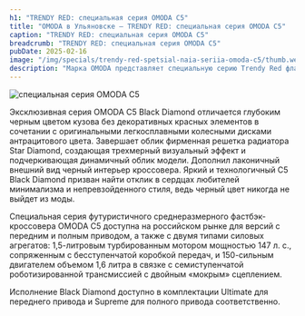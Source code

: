 ```yaml
---
h1: "TRENDY RED: специальная серия OMODA C5"
title: "OMODA в Ульяновске — TRENDY RED: специальная серия OMODA C5"
caption: "TRENDY RED: специальная серия OMODA C5"
breadcrumb: "TRENDY RED: специальная серия OMODA C5"
pubDate: 2025-02-16
image: "/img/specials/trendy-red-spetsial-naia-seriia-omoda-c5/thumb.webp"
description: "Марка OMODA представляет специальную серию Trendy Red флагманской модели OMODA C5. Стильный и технологичный автомобиль в новом цветовом исполнении уже доступен в официальных дилерских центрах."
---
```



<picture>
	<img src="/img/specials/trendy-red-spetsial-naia-seriia-omoda-c5/1.webp" class="w-full mb-10" alt="специальная серия OMODA C5" />
</picture>

Эксклюзивная серия OMODA C5 Black Diamond отличается глубоким черным цветом кузова без декоративных красных элементов в сочетании с оригинальными легкосплавными колесными дисками антрацитового цвета. Завершает облик фирменная решетка радиатора Star Diamond, создающая трехмерный визуальный эффект и подчеркивающая динамичный облик модели. Дополнил лаконичный внешний вид черный интерьер кроссовера. Яркий и технологичный C5 Black Diamond призван найти отклик в сердцах любителей минимализма и непревзойденного стиля, ведь черный цвет никогда не выйдет из моды.

Специальная серия футуристичного среднеразмерного фастбэк-кроссовера OMODA C5 доступна на российском рынке для версий с передним и полным приводом, а также с двумя типами силовых агрегатов: 1,5-литровым турбированным мотором мощностью 147 л. с., сопряженным с бесступенчатой коробкой передач, и 150-сильным двигателем объемом 1,6 литра в связке с семиступенчатой роботизированной трансмиссией с двойным «мокрым» сцеплением.

Исполнение Black Diamond доступно в комплектации Ultimate для переднего привода и Supreme для полного привода соответственно.

<SpecialSalonsInfo dataFormName="Узнать подробнее. TRENDY RED: специальная серия OMODA C5" />